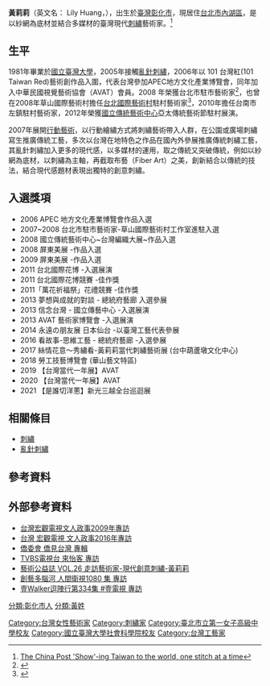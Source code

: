 {{Multiple issues|
{{orphan|time=2016-05-21T09:49:32+00:00}}
{{newsrelease|time=2016-05-22T13:40:24+00:00}}
{{blpsources|time=2021-06-01}}
}}
{{infobox person
| 姓名     = 黃莉莉
| 圖片     = 
| 圖片尺寸 = 
| 圖片簡介 = 
| 羅馬拼音 = Huang Li Li
| 英文名   =  Lily Huang
| 綽號     = 
| 其他藝名 = 
| 國籍     = 中華民國
| 民族     = 漢族
| 籍貫     = 
| 出生日期 = {{birth date and age|1959|5|6}}
| 出生地點 = [[台灣|台灣]][[彰化市|彰化市]]
| 逝世日期 = 
| 逝世地點 = 
| 職業     = [[刺繡藝術家|刺繡藝術家]]
| 語言     = 中文 英文
| 教育程度 = 大學
| 宗教信仰 = 
| 配偶     = 
| 兒女     = 
| 父母     = 
| 音樂類型 = 
| 演奏樂器 = 
| 出身地   = 台灣 台北市
| 出道作   = 
| 出道日期 = 
| 代表作   = 101台灣紅
| 活躍年代 = 
| 唱片公司 = 
| 經紀公司 = 
| 網站     = 
| 相關團體 = 
| 獎項     = 
}}
'''黃莉莉'''（英文名： Lily Huang，{{bd|1959年|5月6日|||}}），出生於[[臺灣|臺灣]][[彰化市|彰化市]]，現居住[[台北市|台北市]][[內湖區|內湖區]]，是以紗網為底材並結合多媒材的臺灣現代[[刺繡|刺繡]]藝術家。<ref>[http://www.chinapost.com.tw/dream/2015/08/24/444076/Show-ing-Taiwan.htm The China Post 'Show'-ing Taiwan to the world, one stitch at a time]</ref>

==生平==
1981年畢業於[[臺大|國立臺灣大學]]，2005年接觸[[亂針刺繡|亂針刺繡]]，2006年以 101 台灣紅(101 Taiwan Red)藝術創作品入圍，代表台灣參加APEC地方文化產業博覽會，同年加入中華民國視覺藝術協會（AVAT）會員。2008 年榮獲台北市駐市藝術家<ref>{{cite web|url=http://www.rootlaw.com.tw/LawContent.aspx?LawID=B010310041005100-0961018|title=台北市駐市藝術家|work=歷史法律資訊}}</ref>，也曾在2008年草山國際藝術村擔任[[台北國際藝術村|台北國際藝術村]]駐村藝術家<ref>{{cite web|url=http://www.artistvillage.org/artist-detail.php?p=688|title=台北國際藝術村|work=駐村藝術家 - 黃莉莉}}</ref>，2010年擔任台南市左鎮駐村藝術家，2012年榮獲[[國立傳統藝術中心|國立傳統藝術中心]]亞太傳統藝術節駐村展演。

2007年展開[[行動藝術|行動藝術]]，以行動繪繡方式將刺繡藝術帶入人群，在公園或廣場刺繡寫生推廣傳統工藝，多次以台灣在地特色之作品在國內外參展推廣傳統刺繡工藝，其亂針刺繡加入更多的現代感，以多媒材的運用，取之傳統又突破傳統，例如以紗網為底材，以刺繡為主軸，再截取布藝（Fiber Art）之美，創新結合以傳統的技法，結合現代感題材表現出獨特的創意刺繡。

==入選獎項==
*2006 APEC 地方文化產業博覽會作品入選
*2007~2008 台北市駐市藝術家-草山國際藝術村工作室進駐入選 
*2008 國立傳統藝術中心~台灣編織大展~作品入選 
*2008 屏東美展 -作品入選
*2009 屏東美展 -作品入選
*2011 台北國際花博 -入選展演
*2011 台北國際花博競賽 -佳作獎 
*2011「萬花祈福祭」花禮競賽 -佳作獎
*2013 夢想與成就的對談 - 總統府藝廊 入選參展
*2013 信念台灣 - 國立傳藝中心 -入選展演
*2013 AVAT 藝術家博覽會 -入選展演
*2014 永遠の朋友展 日本仙台  -以臺灣工藝代表參展
*2016 看故事-思維工藝 - 總統府藝廊 -入選參展
*2017 絲情花意〜秀繡看-黃莉莉當代刺繡藝術展 (台中葫蘆墩文化中心)
*2018 勞工技藝博覽會 (華山藝文特區)
*2019 【台灣當代一年展】AVAT
*2020 【台灣當代一年展】AVAT
*2021 【是誰切洋蔥】新光三越全台巡迴展

==相關條目==
*[[刺繡|刺繡]]
*[[亂針刺繡|亂針刺繡]]

==參考資料==
{{reflist}}

==外部參考資料==
* [https://www.youtube.com/watch?feature=player_embedded&v=Litsw23XG-c 台灣宏觀電視文人政事2009年專訪]
* [https://www.youtube.com/watch?v=akYUEeBWhj8 台灣 宏觀電視 文人政事2016年專訪]
* [https://www.youtube.com/watch?v=ip7zVQLW5BU 僑委會 僑見台灣 專輯]
* [https://www.youtube.com/watch?v=VXRABgE5l6I TVBS電視台 來怡客 專訪]
*[http://magz.artscharity.org/issue/content/4603 藝術公益誌 VOL.26 走訪藝術家-現代創意刺繡-黃莉莉]
* [https://www.youtube.com/watch?v=grtoJar0b0s 創藝多腦河 人間衛視1080 集 專訪]
* [https://www.youtube.com/watch?v=3cb1Gx5b_Eo&t=20s 壹Walker逗陣行第334集 #壹電視 專訪]

[[Category:台灣女性藝術家|Category:台灣女性藝術家]]
[[分類:彰化市人|分類:彰化市人]]
[[分類:黃姓|分類:黃姓]]
[[Category:刺繡家|Category:刺繡家]]
[[Category:臺北市立第一女子高級中學校友|Category:臺北市立第一女子高級中學校友]]
[[Category:國立臺灣大學社會科學院校友|Category:國立臺灣大學社會科學院校友]]
[[Category:台灣工藝家|Category:台灣工藝家]]